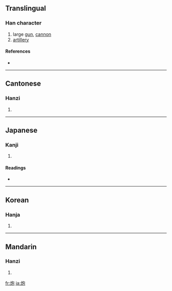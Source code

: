 {{see|砲}}
==Translingual==

===Han character===
{{Han char|rn=86|rad=火|as=05|sn=9|four=9781<sub>2</sub>|canj=火心口山 (FPRU)|ids=⿰[[火]][[包]]}}

# large [[gun]], [[cannon]]
# [[artillery]]

====References====
* {{Han ref|kx=0668.250|dkj=18954|dj=1078.010|hdz=32196.120|uh=70AE|ud=28846|bh=ACB6|bd=44214}}

----

==Cantonese==

===Hanzi===
{{yue-hanzi|jyut=[[baau1]], [[paau3]]|y=baau1, paau3}}

# {{defn|Cantonese}}

----

==Japanese==

===Kanji===
{{ja-kanji|grade=|rs=火05}}

# {{defn|Japanese}}

====Readings====
* {{ja-readings|on=[[ほう]] (hō)|kun=[[あぶる]] (aburu)}}

----

==Korean==

===Hanja===
{{ko-hanja|hangeul=포|eumhun=|rv=po|mr=p'o|y=pho}}

# {{defn|Korean}}

----

==Mandarin==

===Hanzi===
{{cmn-hanzi|pin=[[pào]] ([[pao4]])|wg=p'ao<sup>4</sup>}}

# {{defn|Mandarin}}

[[fr:炮]]
[[ja:炮]]